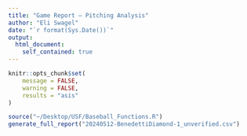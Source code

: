 ```yaml
---
title: "Game Report – Pitching Analysis"
author: "Eli Swagel"
date: "`r format(Sys.Date())`"
output: 
  html_document:
    self_contained: true
---
```


```r
knitr::opts_chunk$set(
	message = FALSE,
	warning = FALSE,
	results = "asis"
)
```

```r
source("~/Desktop/USF/Baseball_Functions.R")
generate_full_report("20240512-BenedettiDiamond-1_unverified.csv")
```
